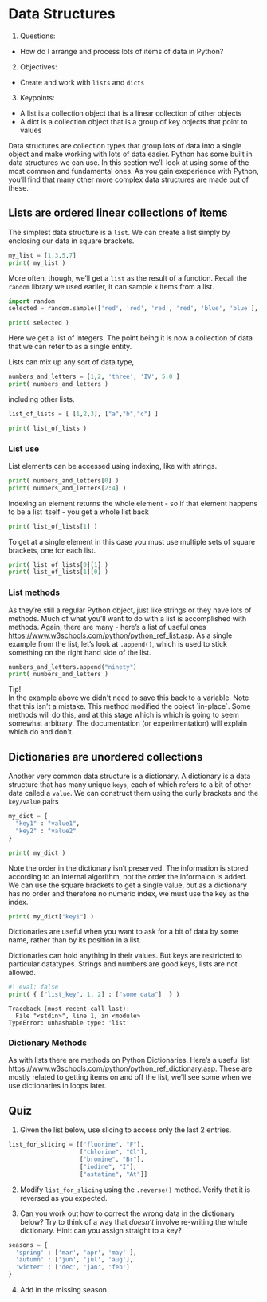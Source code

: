 # Data Structures

1. Questions:
  - How do I arrange and process lots of items of data in Python?
2. Objectives:
  - Create and work with `lists` and `dicts`
3. Keypoints:
  - A list is a collection object that is a linear collection of other objects
  - A dict is a collection object that is a group of key objects that point to values

Data structures are collection types that group lots of data into a single object and make working with lots of data easier. Python has some built in data structures we can use. In this section we'll look at using some of the most common and fundamental ones. As you gain exeperience with Python, you'll find that many other more complex data structures are made out of these.

## Lists are ordered linear collections of items

The simplest data structure is a `list`. We can create a list simply by enclosing our data in square brackets.

```python
my_list = [1,3,5,7]
print( my_list )
```

More often, though, we'll get a `list` as the result of a function. Recall the `random` library we used earlier, it can sample `k` items from a list. 

```python
import random
selected = random.sample(['red', 'red', 'red', 'red', 'blue', 'blue'], k=3)

print( selected )
```
Here we get a list of integers. The point being it is now a collection of data that we can refer to as a single entity.

Lists can mix up any sort of data type,

```python

numbers_and_letters = [1,2, 'three', 'IV', 5.0 ]
print( numbers_and_letters )

```

including other lists.

```python

list_of_lists = [ [1,2,3], ["a","b","c"] ]

print( list_of_lists )

```

### List use

List elements can be accessed using indexing, like with strings.

```python
print( numbers_and_letters[0] )
print( numbers_and_letters[2:4] )
```

Indexing an element returns the whole element - so if that element happens to be a list itself - you get a whole list back

```python
print( list_of_lists[1] )
```

To get at a single element in this case you must use multiple sets of square brackets, one for each list.

```python
print( list_of_lists[0][1] )
print( list_of_lists[1][0] )
```

### List methods

As they're still a regular Python object, just like strings or they have lots of methods. Much of what you'll want to do with a list is accomplished with methods. Again, there are many - here's a list of useful ones [https://www.w3schools.com/python/python_ref_list.asp](https://www.w3schools.com/python/python_ref_list.asp). As a single example from the list, let's look at `.append()`, which is used to stick something on the right hand side of the list. 

```python
numbers_and_letters.append("ninety")
print( numbers_and_letters )
```

<div class="card border-info mb-3"">
  <div class="card-header">Tip!</div>
  <div class="card-body">
In the example above we didn't need to save this back to a variable. Note that this isn't a mistake. This method modified the object `in-place`. Some methods will do this, and at this stage which is which is going to seem somewhat arbitrary. The documentation (or experimentation) will explain which do and don't.
</div>
</div>

## Dictionaries are unordered collections

Another very common data structure is a dictionary. A dictionary is a data structure that has many unique `keys`, each of which refers to a bit of other data called a `value`. We can construct them using the curly brackets and the `key/value` pairs


```python

my_dict = {
  "key1" : "value1",
  "key2" : "value2"
}

print( my_dict )
```

Note the order in the dictionary isn't preserved. The information is stored according to an internal algorithm, not the order the informaion is added. We can use the square brackets to get a single value, but as a dictionary has no order and therefore no numeric index, we must use the key as the index. 

```python

print( my_dict["key1"] )

```
Dictionaries are useful when you want to ask for a bit of data by some name, rather than by its position in a list. 

Dictionaries can hold anything in their values. But keys are restricted to particular datatypes. Strings and numbers are good keys, lists are not allowed.

```python
#| eval: false
print( { ["list_key", 1, 2] : ["some data"]  } )

```
```
Traceback (most recent call last):
  File "<stdin>", line 1, in <module>
TypeError: unhashable type: 'list'
```

### Dictionary Methods

As with lists there are methods on Python Dictionaries. Here's a useful list [https://www.w3schools.com/python/python_ref_dictionary.asp](https://www.w3schools.com/python/python_ref_dictionary.asp). These are mostly related to getting items on and off the list, we'll see some when we use dictionaries in loops later.

## Quiz

1. Given the list below, use slicing to access only the last 2 entries.

```python
list_for_slicing = [["fluorine", "F"], 
                    ["chlorine", "Cl"], 
                    ["bromine", "Br"], 
                    ["iodine", "I"], 
                    ["astatine", "At"]]
```

2. Modify `list_for_slicing` using the `.reverse()` method. Verify that it is reversed as you expected.

3. Can you work out how to correct the wrong data in the dictionary below? Try to think of a way that _doesn't_ involve re-writing the whole dictionary. Hint: can you assign straight to a key?

```python
seasons = {
  'spring' : ['mar', 'apr', 'may' ],
  'autumn' : ['jun', 'jul', 'aug'],
  'winter' : ['dec', 'jan', 'feb']
}
```

4. Add in the missing season.